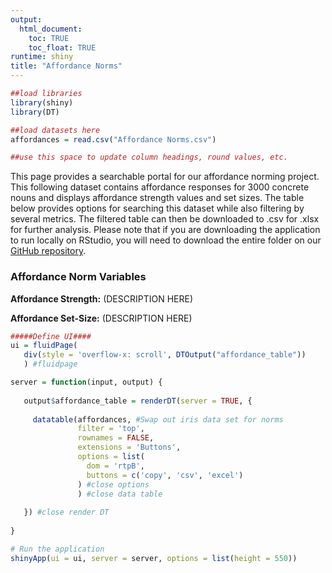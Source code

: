 ```yaml
---
output:
  html_document:
    toc: TRUE
    toc_float: TRUE
runtime: shiny
title: "Affordance Norms"
---
```

<p>

```r
##load libraries
library(shiny)
library(DT)

##load datasets here
affordances = read.csv("Affordance Norms.csv")

##use this space to update column headings, round values, etc.

```
This page provides a searchable portal for our affordance norming project. This following dataset contains affordance responses for 3000 concrete nouns and displays affordance strength values and set sizes. The table below provides options for searching this dataset while also filtering by several metrics. The filtered table can then be downloaded to .csv for .xlsx for further analysis. Please note that if you are downloading the application to run locally on RStudio, you will need to download the entire folder on our [GitHub repository](https://github.com/npm27/).

### Affordance Norm Variables

**Affordance Strength:** (DESCRIPTION HERE) 

**Affordance Set-Size:** (DESCRIPTION HERE)


```r
#####Define UI####
ui = fluidPage(
   div(style = 'overflow-x: scroll', DTOutput("affordance_table"))
   ) #fluidpage

server = function(input, output) {
   
   output$affordance_table = renderDT(server = TRUE, {
     
     datatable(affordances, #Swap out iris data set for norms
               filter = 'top',
               rownames = FALSE,
               extensions = 'Buttons',
               options = list(
                 dom = 'rtpB',
                 buttons = c('copy', 'csv', 'excel')
               ) #close options
               ) #close data table 
     
   }) #close render DT
      
}

# Run the application 
shinyApp(ui = ui, server = server, options = list(height = 550))
```
